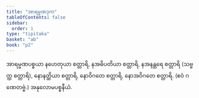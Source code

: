 ```yaml
---
title: "အာရမ္မဏဒုက"
tableOfContents: false
sidebar:
  order: 1
type: "tipitaka"
basket: "ab"
book: "p2"
---
```



<DynamicBreadcrumb />

<Division number="200" book="p2" e="ch" v="38" p="85">

<Paragraph number="540" book="p2">
အာရမ္မဏပစ္စယာ နဟေတုယာ စတ္တာရိ, နအဓိပတိယာ စတ္တာရိ, နအနန္တရေ စတ္တာရိ (သဗ္ဗတ္ထ စတ္တာရိ), နောနတ္ထိယာ စတ္တာရိ, နောဝိဂတေ စတ္တာရိ, နောအဝိဂတေ စတ္တာရိ. (ဧဝံ ဂဏေတဗ္ဗံ.)

</Paragraph>
</Division>

<Paragraph number="541" type="center" book="p2">
အနုလောမပစ္စနီယံ.
</Paragraph>
